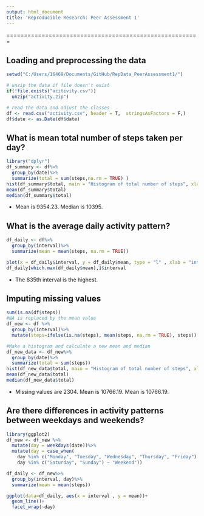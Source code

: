 ```yaml
---
output: html_document
title: 'Reproducible Research: Peer Assessment 1'
---
```


=======================================================


## Loading and preprocessing the data
```R
setwd("C:/Users/16469/Documents/GitHub/RepData_PeerAssessment1/")
```
```R
# unzip the data if file doesn't exist
if(!file.exists("acitivity.csv"))
  unzip("activity.zip")

# read the data and adjust the classes
df <- read.csv("activity.csv", header = T,  stringsAsFactors = F,) 
df$date <- as.Date(df$date)
```
## What is mean total number of steps taken per day?
```R
library("dplyr")
df_summary <- df%>%
  group_by(date)%>%
  summarize(total = sum(steps,na.rm = TRUE) )
hist(df_summary$total, main = "Histogram of total number of steps", xlab = "Steps")
mean(df_summary$total)
median(df_summary$total)
```
- Mean is 9354.23. Median is 10395.

## What is the average daily activity pattern?
```R
df_daily <- df%>%
  group_by(interval)%>%
  summarize(mean = mean(steps, na.rm = TRUE))

plot(x = df_daily$interval, y = df_daily$mean, type = "l" , xlab = "interval", ylab = "mean" )
df_daily[which.max(df_daily$mean),]$interval

```
- The 835th interval is the highest.

## Imputing missing values
```R
sum(is.na(df$steps))
#NA is replaced by the mean value
df_new <- df %>% 
  group_by(interval)%>%
  mutate(steps=ifelse(is.na(steps), mean(steps, na.rm = TRUE), steps))

#Make a histogram and calculate a new mean and median 
df_new_data <- df_new%>%
  group_by(date)%>%
  summarize(total = sum(steps))
hist(df_new_data$total, main = "Histogram of total number of steps", xlab = "Steps")
mean(df_new_data$total)
median(df_new_data$total)
```
- Missing values are 2304. Mean is 10766.19. Mean is 10766.19.

## Are there differences in activity patterns between weekdays and weekends?
```R
library(ggplot2)
df_new <- df_new %>% 
  mutate(day = weekdays(date))%>%  
  mutate(day = case_when(
    day %in% c("Monday", "Tuesday", "Wednesday", "Thursday", "Friday") ~ "Weekday", 
    day %in% c("Saturday", "Sunday") ~ "Weekend"))

df_daily <- df_new%>%
  group_by(interval, day)%>%
  summarize(mean = mean(steps))

ggplot(data=df_daily, aes(x = interval , y = mean))+
  geom_line()+
  facet_wrap(~day)

```

